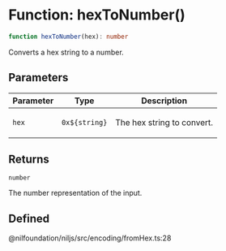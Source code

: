 # Function: hexToNumber()

```ts
function hexToNumber(hex): number
```

Converts a hex string to a number.

## Parameters

<table>
<thead>
<tr>
<th>Parameter</th>
<th>Type</th>
<th>Description</th>
</tr>
</thead>
<tbody>
<tr>
<td>

`hex`

</td>
<td>

`0x${string}`

</td>
<td>

The hex string to convert.

</td>
</tr>
</tbody>
</table>

## Returns

`number`

The number representation of the input.

## Defined  
@nilfoundation/niljs/src/encoding/fromHex.ts:28
